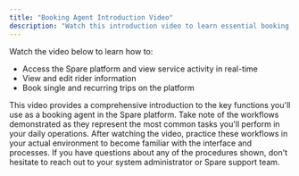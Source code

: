 ```yaml
---
title: "Booking Agent Introduction Video"
description: "Watch this introduction video to learn essential booking agent skills for the Spare platform"
---
```


Watch the video below to learn how to:

- Access the Spare platform and view service activity in real-time
- View and edit rider information
- Book single and recurring trips on the platform

<Note>
This video provides a comprehensive introduction to the key functions you'll use as a booking agent in the Spare platform. Take note of the workflows demonstrated as they represent the most common tasks you'll perform in your daily operations.
</Note>

<Tip>
After watching the video, practice these workflows in your actual environment to become familiar with the interface and processes. If you have questions about any of the procedures shown, don't hesitate to reach out to your system administrator or Spare support team.
</Tip>